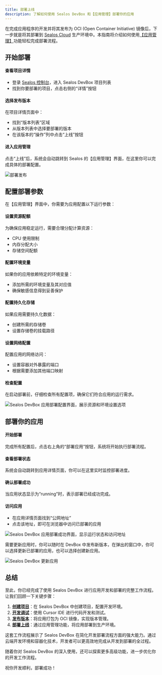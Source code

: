 ```yaml
---
title: 部署上线
description: 了解如何使用 Sealos DevBox 和【应用管理】部署你的应用
---
```


在完成应用程序的开发并将其发布为 OCI (Open Container Initiative) 镜像后，下一步就是将其部署到 [Sealos Cloud](https://cloud.sealos.run) 生产环境中。本指南将介绍如何使用[【应用管理】](/docs/guides/deployments)功能轻松完成部署流程。

## 开始部署

<div className='fd-steps [&_h4]:fd-step'>

<h4>查看项目详情</h4>

- 登录 [Sealos 控制台](https://cloud.sealos.run)，进入 Sealos DevBox 项目列表
- 找到你要部署的项目，点击右侧的“详情”按钮

<h4>选择发布版本</h4>

在项目详情页面中：
- 找到“版本列表”区域
- 从版本列表中选择要部署的版本
- 在该版本的“操作”列中点击“上线”按钮

<h4>进入应用管理</h4>

点击“上线”后，系统会自动跳转到 Sealos 的【应用管理】界面，在这里你可以完成具体的部署配置。

![部署发布](./images/devbox-deploy.zh-cn.png)

</div>

## 配置部署参数

在【应用管理】界面中，你需要为应用配置以下运行参数：

<div className='fd-steps [&_h4]:fd-step'>

<h4>设置资源配额</h4>

为确保应用稳定运行，需要合理分配计算资源：
- CPU 使用限制
- 内存分配大小
- 存储空间配额

<h4>配置环境变量</h4>

如果你的应用依赖特定的环境变量：
- 添加所需的环境变量及其对应值
- 确保敏感信息得到妥善保护

<h4>配置持久化存储</h4>

如果应用需要持久化数据：
- 创建所需的存储卷
- 设置存储卷的挂载路径

<h4>设置网络配置</h4>

配置应用的网络访问：
- 设置容器对外暴露的端口
- 根据需要添加其他端口映射

<h4>检查配置</h4>

在启动部署前，仔细检查所有配置项，确保它们符合应用的运行需求。

![Sealos DevBox 应用部署配置界面，展示资源和环境设置选项](./images/devbox-release-deploy.zh-cn.png)

</div>

## 部署你的应用

<div className='fd-steps [&_h4]:fd-step'>

<h4>开始部署</h4>

完成所有配置后，点击右上角的“部署应用”按钮，系统将开始执行部署流程。

<h4>查看部署状态</h4>

系统会自动跳转到应用详情页面，你可以在这里实时监控部署进度。

<h4>确认部署成功</h4>

当应用状态显示为“running”时，表示部署已经成功完成。

<h4>访问应用</h4>

- 在应用详情页面找到“公网地址”
- 点击该地址，即可在浏览器中访问已部署的应用

![Sealos DevBox 应用部署成功界面，显示运行状态和访问地址](./images/devbox-release-deploy-success.zh-cn.png)

</div>

<Callout type="info">
需要更新应用时，你可以随时在 DevBox 中发布新版本，在弹出的窗口中，你可以选择更新已部署的应用，也可以选择创建新应用。

![Sealos DevBox 更新应用](./images/devbox-release-deploy-update.zh-cn.png)
</Callout>

## 总结

至此，你已经完成了使用 Sealos DevBox 进行应用开发和部署的完整工作流程。让我们回顾一下关键步骤：

1. **[创建项目](./create-a-project)**：在 Sealos DevBox 中创建项目，配置开发环境。
2. **[开发调试](./develop)**：使用 Cursor IDE 进行代码开发和测试。
3. **[发布版本](./release)**：将应用打包为 OCI 镜像，实现版本管理。
4. **[部署上线](./deploy)**：通过应用管理功能，将应用部署到生产环境。

这套工作流程展示了 Sealos DevBox 在简化开发部署流程方面的强大能力。通过云端开发环境和容器化技术，开发者可以更高效地完成从开发到部署的全过程。

随着你对 Sealos DevBox 的深入使用，还可以探索更多高级功能，进一步优化你的开发工作流程。

祝你开发顺利，部署成功！
